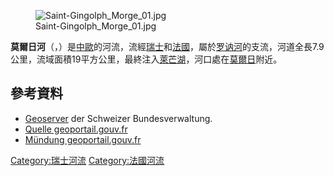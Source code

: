 {{noteTA|G1=法国地名}}
{{Coord|46.39419|N|6.80524|E|display=title}}
[[Image:Saint-Gingolph_Morge_01.jpg|right]]

'''莫爾日河'''（{{lang-fr|Morge}}，{{IPA-fr|mɔʁʒ}}）是[[中歐|中歐]]的河流，流經[[瑞士|瑞士]]和[[法國|法國]]，屬於[[罗讷河|罗讷河]]的支流，河道全長7.9公里，流域面積19平方公里，最終注入[[萊芒湖|萊芒湖]]，河口處在[[莫爾日|莫爾日]]附近。

==參考資料==
* [http://map.geo.admin.ch/?X=134190.26&Y=549623.94&zoom=6&lang=de&topic=ech&bgLayer=ch.swisstopo.pixelkarte-farbe&catalogNodes=457,532,614&layers=ch.swisstopo.vec25-gewaessernetz,ch.bafu.wasser-teileinzugsgebiete_40,ch.bafu.wasser-teileinzugsgebiete_2&layers_opacity=1,1,0.75&layers_visibility=true,false,true Geoserver] der Schweizer Bundesverwaltung.
* [http://geoportail.fr/url/7FFQGo Quelle geoportail.gouv.fr]
* [http://geoportail.fr/url/7FFQ42 Mündung geoportail.gouv.fr]

{{Switzerland-geo-stub}}
{{France-geo-stub}}
[[Category:瑞士河流|Category:瑞士河流]]
[[Category:法國河流|Category:法國河流]]